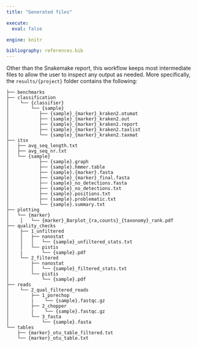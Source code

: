 ---
title: "Generated files"

execute:
  eval: false

engine: knitr

bibliography: references.bib
---

Other than the Snakemake report, this workflow keeps most intermediate files to allow the user to inspect any output as needed. More specifically, the `results/{project}` folder contains the following:


```
├── benchmarks
├── classification
│    └── {classifier}
│        └── {sample}
│           ├── {sample}_{marker}_kraken2.otumat
│           ├── {sample}_{marker}_kraken2.out
│           ├── {sample}_{marker}_kraken2.report
│           ├── {sample}_{marker}_kraken2.taxlist
│           └── {sample}_{marker}_kraken2.taxmat
├── itsx
│   ├── avg_seq_length.txt
│   ├── avg_seq_nr.txt
│   └── {sample}
│           ├── {sample}.graph
│           ├── {sample}.hmmer.table
│           ├── {sample}.{marker}.fasta
│           ├── {sample}_{marker}_final.fasta
│           ├── {sample}_no_detections.fasta
│           ├── {sample}_no_detections.txt
│           ├── {sample}.positions.txt
│           ├── {sample}.problematic.txt
│           └── {sample}.summary.txt
├── plotting
│   └── {marker}
│    │   └── {marker}_Barplot_{ra,counts}_{taxonomy}_rank.pdf
├── quality_checks
│    ├── 1_unfiltered
│    │   ├── nanostat
│    │   │   └── {sample}_unfiltered_stats.txt
│    │   └── pistis
│    |       └── {sample}.pdf
│    └── 2_filtered
│        ├── nanostat
│        │   └── {sample}_filtered_stats.txt
│        └── pistis
│            └── {sample}.pdf
├── reads
│    └── 2_qual_filtered_reads
│        ├── 1_porechop
│        |    └── {sample}.fastqc.gz
│        ├── 2_chopper
│        |    └── {sample}.fastqc.gz
│        └── 3_fasta
│            └── {sample}.fasta
└── tables
    ├── {marker}_otu_table_filtered.txt
    └── {marker}_otu_table.txt
```